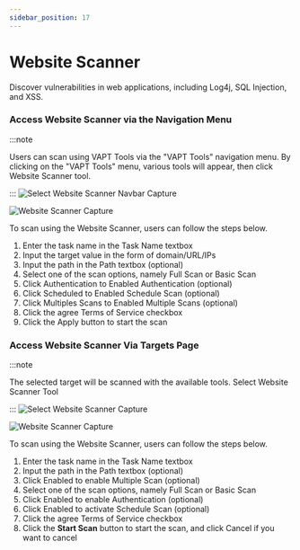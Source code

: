 ```yaml
---
sidebar_position: 17
---
```


# Website Scanner
Discover vulnerabilities in web applications, including Log4j, SQL Injection, and XSS.

### Access Website Scanner via the Navigation Menu
:::note

Users can scan using VAPT Tools via the "VAPT Tools" navigation menu. By clicking on the "VAPT Tools" menu, various tools will appear, then click Website Scanner tool.

:::
![Select Website Scanner Navbar Capture](/img/capture/vapt_navbar/Select-website-scanner-navbar.png)

![Website Scanner Capture](/img/capture/vapt_navbar/website-scanner.png)

To scan using the Website Scanner, users can follow the steps below.
1. Enter the task name in the Task Name textbox
2. Input the target value in the form of domain/URL/IPs
3. Input the path in the Path textbox (optional)
4. Select one of the scan options, namely Full Scan or Basic Scan
5. Click Authentication to Enabled Authentication (optional)
6. Click Scheduled to Enabled Schedule Scan (optional)
7. Click Multiples Scans to Enabled Multiple Scans (optional)
8. Click the agree Terms of Service checkbox
9. Click the Apply button to start the scan

### Access Website Scanner Via Targets Page
:::note

The selected target will be scanned with the available tools. Select Website Scanner Tool

:::
![Select Website Scanner Capture](/img/capture/vapt_target/Select-website-scanner.png)

![Website Scanner Capture](/img/capture/vapt_target/website-scanner.png)

To scan using the Website Scanner, users can follow the steps below.
1. Enter the task name in the Task Name textbox 
2. Input the path in the Path textbox (optional)
3. Click Enabled to enable Multiple Scan (optional)
4. Select one of the scan options, namely Full Scan or Basic Scan 
5. Click Enabled to enable Authentication (optional)
6. Click Enabled to activate Schedule Scan (optional)
7. Click the agree Terms of Service checkbox 
8. Click the **Start Scan** button to start the scan, and click Cancel if you want to cancel
